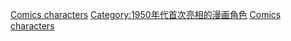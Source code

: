 {{cat topic in year| topic=首次亮相的漫画角色| year=1959}}

[[Category:1959年漫畫|Comics characters]]
[[Category:1950年代首次亮相的漫画角色|Category:1950年代首次亮相的漫画角色]]
[[Category:1959年面世的虛構角色|Comics characters]]